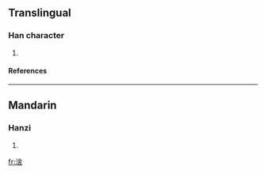 ==Translingual==
===Han character===
{{Han char|rn=85|rad=水|as=08|sn=11|four=3816<sub>4</sub>|canj=水人一口 (EOMR), X水人一口 (XEOMR)}}
# {{defn|Han|sort=水08}}
====References====
{{Han ref|kx=0628.230|dkj=17605|hdz=31653.020|uh=6DBB|ud=28091|bh=D647|bd=54855}}

----
==Mandarin==
===Hanzi===
{{cmn-hanzi|pin=[[gàn]] ([[gan4]])|wg=kan<sup>4</sup>}}
# {{defn|Mandarin}}

[[fr:涻]]